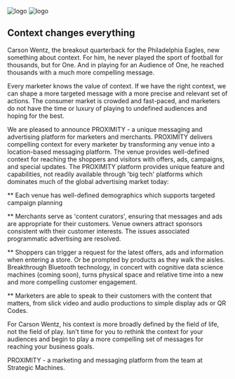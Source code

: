 
<div className={styles["Welcome"]}>

<div className={styles["logo"]}>
  <img src={naviLogo} className={styles["logo-navi"]} alt="logo" />
  <img src={reactLogo} className={styles["logo-react"]} alt="logo" />
</div>

## Context changes everything
Carson Wentz, the breakout quarterback for the Philadelphia Eagles, new something about context. For him, he never played the sport of football for thousands, but for One. And in playing for an Audience of One, he reached thousands with a much more compelling message.

Every marketer knows the value of context. If we have the right context, we can shape a more targeted message with a more precise and relevant set of actions. The consumer market is crowded and fast-paced, and marketers do not have the time or luxury of playing to undefined audiences and hoping for the best.

We are pleased to announce PROXIMITY - a unique messaging and advertising platform for marketers and merchants. PROXIMITY delivers compelling context for every marketer by transforming any venue into a location-based messaging platform. The venue provides well-defined context for reaching the shoppers and visitors with offers, ads, campaigns, and special updates. The PROXIMITY platform provides unique feature and capabilities, not readily available through 'big tech' platforms which dominates much of the global advertising market today:

** Each venue has well-defined demographics which supports targeted campaign planning

** Merchants serve as 'content curators', ensuring that messages and ads are appropriate for their customers. Venue owners attract sponsors consistent with their customer interests. The issues associated programmatic advertising are resolved.

** Shoppers can trigger a request for the latest offers, ads and information when entering a store. Or be prompted by products as they walk the aisles. Breakthrough Bluetooth technology, in concert with cognitive data science machines (coming soon), turns physical space and relative time into a new and more compelling customer engagement.

** Marketers are able to speak to their customers with the content that matters, from slick video and audio productions to simple display ads or QR Codes. 

For Carson Wentz, his context is more broadly defined by the field of life, not the field of play. Isn't time for you to rethink the context for your audiences and begin to play a more compelling set of messages for reaching your business goals.

PROXIMITY - a marketing and messaging platform from the team at Strategic Machines.
</div>